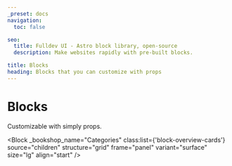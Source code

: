 ```yaml
---
_preset: docs
navigation:
  toc: false

seo:
  title: Fulldev UI - Astro block library, open-source
  description: Make websites rapidly with pre-built blocks.

title: Blocks
heading: Blocks that you can customize with props
---
```



# Blocks

Customizable with simply props.

<Block
  _bookshop_name="Categories"
  class:list={'block-overview-cards'}
  source="children"
  structure="grid"
  frame="panel"
  variant="surface"
  size="lg"
  align="start"
/>
